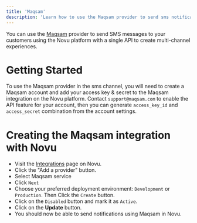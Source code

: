 ```yaml
---
title: 'Maqsam'
description: 'Learn how to use the Maqsam provider to send sms notifications using Novu'
---
```


You can use the [Maqsam](https://maqsam.com/) provider to send SMS messages to your customers using the Novu platform with a single API to create multi-channel experiences.


# Getting Started

To use the Maqsam provider in the sms channel, you will need to create a Maqsam account and add your access key & secret to the Maqsam integration on the Novu platform.
Contact `support@maqsam.com` to enable the API feature for your account, then you can generate `access_key_id` and `access_secret` combination from the account settings.

# Creating the Maqsam integration with Novu

- Visit the [Integrations](https://web.novu.co/integrations?utm_campaign=docs-maqsam) page on Novu.
- Click the "Add a provider" button.
- Select Maqsam service
- Click `Next`
- Choose your preferred deployment environment: `Development` or `Production`. Then Click the `Create` button.
- Click on the `Disabled` button and mark it as `Active`.
- Click on the **Update** button.
- You should now be able to send notifications using Maqsam in Novu.